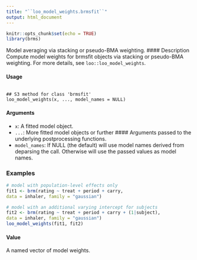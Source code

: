 ---
title: "``loo_model_weights.brmsfit``"
output: html_document
---

```{r setup, include=FALSE}
knitr::opts_chunk$set(echo = TRUE)
library(brms)
```

Model averaging via stacking or pseudo-BMA weighting.
#### Description 
Compute model weights for brmsfit objects via stacking or pseudo-BMA weighting. For more details, see ``loo::loo_model_weights``.

#### Usage
<pre><code>
## S3 method for class 'brmsfit'
loo_model_weights(x, ..., model_names = NULL)
</code></pre>

#### Arguments
* ``x``: A fitted model object.
* ``...``: More fitted model objects or further #### Arguments passed to the underlying postprocessing functions.
* ``model_names``: If NULL (the default) will use model names derived from deparsing the call. Otherwise will use the passed values as model names.



### Examples

```{r}
# model with population-level effects only
fit1 <- brm(rating ~ treat + period + carry,
data = inhaler, family = "gaussian")
```

```{r}
# model with an additional varying intercept for subjects
fit2 <- brm(rating ~ treat + period + carry + (1|subject),
data = inhaler, family = "gaussian")
loo_model_weights(fit1, fit2)
```
#### Value

A named vector of model weights.
